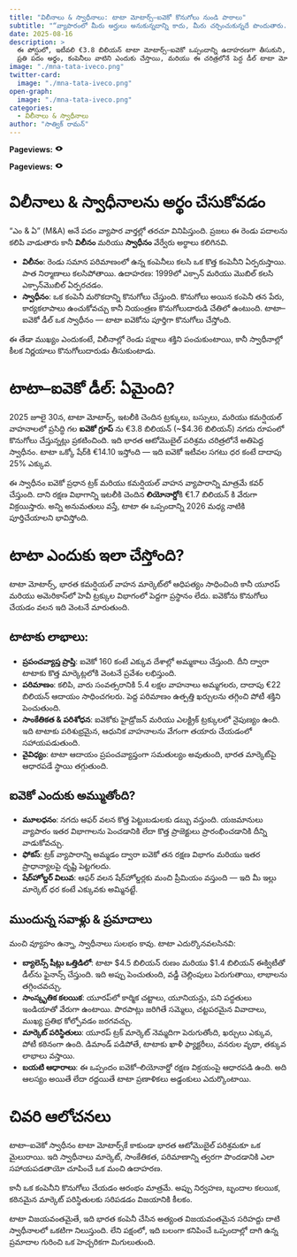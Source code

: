 ```yaml
---
title: "విలీనాలు & స్వాధీనాలు: టాటా మోటార్స్–ఐవెకో కొనుగోలు నుండి పాఠాలు"
subtitle: "“వ్యాపారంలో మీరు అర్హులు అనుకున్నదాన్ని కాదు, మీరు చర్చించుకున్నదే పొందుతారు.” — చెస్టర్ ఎల్. కారాస్"
date: 2025-08-16
description: >
  ఈ పోస్టులో, ఇటీవలి €3.8 బిలియన్ టాటా మోటార్స్–ఐవెకో ఒప్పందాన్ని ఉదాహరణగా తీసుకుని, విలీనాలు మరియు స్వాధీనాల మధ్య తేడా ఏమిటో చెప్తాము.  
  ప్రతి పదం అర్థం, కంపెనీలు వాటిని ఎందుకు చేస్తాయి, మరియు ఈ చరిత్రలోనే పెద్ద డీల్ టాటా మోటార్స్ భవిష్యత్తును ఎలా మార్చవచ్చో పరిశీలిస్తాము.
image: "./mna-tata-iveco.png"
twitter-card:
  image: "./mna-tata-iveco.png"
open-graph:
  image: "./mna-tata-iveco.png"
categories:
  - విలీనాలు & స్వాధీనాలు
author: "సాత్విక్ రామన్"
---
```


<p><b>Pageviews:</b> <svg xmlns="http://www.w3.org/2000/svg" width="1em" height="1em" viewBox="0 0 256 256"><path fill="currentColor" d="M247.31 124.76c-.35-.79-8.82-19.58-27.65-38.41C194.57 61.26 162.88 48 128 48S61.43 61.26 36.34 86.35C17.51 105.18 9 124 8.69 124.76a8 8 0 0 0 0 6.5c.35.79 8.82 19.57 27.65 38.4C61.43 194.74 93.12 208 128 208s66.57-13.26 91.66-38.34c18.83-18.83 27.3-37.61 27.65-38.4a8 8 0 0 0 0-6.5M128 168a40 40 0 1 1 40-40a40 40 0 0 1-40 40"/></svg> <span class="waline-pageview-count"></i><p>

<p><b>Pageviews:</b> <svg xmlns="http://www.w3.org/2000/svg" width="1em" height="1em" viewBox="0 0 256 256"><path fill="currentColor" d="M247.31 124.76c-.35-.79-8.82-19.58-27.65-38.41C194.57 61.26 162.88 48 128 48S61.43 61.26 36.34 86.35C17.51 105.18 9 124 8.69 124.76a8 8 0 0 0 0 6.5c.35.79 8.82 19.57 27.65 38.4C61.43 194.74 93.12 208 128 208s66.57-13.26 91.66-38.34c18.83-18.83 27.3-37.61 27.65-38.4a8 8 0 0 0 0-6.5M128 168a40 40 0 1 1 40-40a40 40 0 0 1-40 40"/></svg> <span class="waline-pageview-count"></i><p>

# విలీనాలు & స్వాధీనాలను అర్థం చేసుకోవడం
“ఎం & ఏ” (M&A) అనే పదం వ్యాపార వార్తల్లో తరచూ వినిపిస్తుంది. ప్రజలు ఈ రెండు పదాలను కలిపి వాడుతారు కానీ **విలీనం** మరియు **స్వాధీనం** వేర్వేరు అర్థాలు కలిగినవి.

* **విలీనం**: రెండు సమాన పరిమాణంలో ఉన్న కంపెనీలు కలసి ఒక కొత్త కంపెనీని ఏర్పరుస్తాయి. పాత నిర్మాణాలు కలసిపోతాయి. ఉదాహరణ: 1999లో ఎక్సాన్ మరియు మొబిల్ కలసి ఎక్సాన్‌మొబిల్‌ ఏర్పరచడం.
* **స్వాధీనం**: ఒక కంపెనీ మరొకదాన్ని కొనుగోలు చేస్తుంది. కొనుగోలు అయిన కంపెనీ తన పేరు, కార్యకలాపాలు ఉంచుకోవచ్చు కానీ నియంత్రణ కొనుగోలుదారుడి చేతిలో ఉంటుంది. టాటా–ఐవెకో డీల్ ఒక స్వాధీనం — టాటా ఐవెకోను పూర్తిగా కొనుగోలు చేస్తోంది.

ఈ తేడా ముఖ్యం ఎందుకంటే, విలీనాల్లో రెండు పక్షాలు శక్తిని పంచుకుంటాయి, కానీ స్వాధీనాల్లో కీలక నిర్ణయాలు కొనుగోలుదారుడు తీసుకుంటాడు.

# టాటా–ఐవెకో డీల్: ఏమైంది?
2025 జూలై 30న, టాటా మోటార్స్, ఇటలీకి చెందిన ట్రక్కులు, బస్సులు, మరియు కమర్షియల్ వాహనాలలో ప్రసిద్ధి గల **ఐవెకో గ్రూప్** ను €3.8 బిలియన్ (~$4.36 బిలియన్) నగదు రూపంలో కొనుగోలు చేస్తున్నట్లు ప్రకటించింది. ఇది భారత ఆటోమొబైల్ పరిశ్రమ చరిత్రలోనే అతిపెద్ద స్వాధీనం. టాటా ఒక్కో షేర్‌కి €14.10 ఇస్తోంది — ఇది ఐవెకో ఇటీవల సగటు ధర కంటే దాదాపు 25% ఎక్కువ.

ఈ స్వాధీనం ఐవెకో ప్రధాన ట్రక్ మరియు కమర్షియల్ వాహన వ్యాపారాన్ని మాత్రమే కవర్ చేస్తుంది. దాని రక్షణ విభాగాన్ని ఇటలీకి చెందిన **లియోనార్డో**కి €1.7 బిలియన్ కి వేరుగా విక్రయిస్తారు. అన్ని అనుమతులు వస్తే, టాటా ఈ ఒప్పందాన్ని 2026 మధ్య నాటికి పూర్తిచేయాలని భావిస్తోంది.

# టాటా ఎందుకు ఇలా చేస్తోంది?
టాటా మోటార్స్, భారత కమర్షియల్ వాహన మార్కెట్‌లో ఆధిపత్యం సాధించింది కానీ యూరప్ మరియు అమెరికాస్‌లో హెవీ ట్రక్కుల విభాగంలో పెద్దగా ప్రస్థానం లేదు. ఐవెకోను కొనుగోలు చేయడం వలన ఇది వెంటనే మారుతుంది.

## టాటాకు లాభాలు:

* **ప్రపంచవ్యాప్త ప్రాప్తి**: ఐవెకో 160 కంటే ఎక్కువ దేశాల్లో అమ్మకాలు చేస్తుంది. దీని ద్వారా టాటాకు కొత్త మార్కెట్లలోకి వెంటనే ప్రవేశం లభిస్తుంది.  
* **పరిమాణం**: కలిపి, వారు సంవత్సరానికి 5.4 లక్షల వాహనాలు అమ్మగలరు, దాదాపు €22 బిలియన్ ఆదాయం సాధించగలరు. పెద్ద పరిమాణం ఉత్పత్తి ఖర్చులను తగ్గించి పోటీ శక్తిని పెంచుతుంది.  
* **సాంకేతికత & పరిశోధన**: ఐవెకోకు హైడ్రోజన్ మరియు ఎలక్ట్రిక్ ట్రక్కులలో నైపుణ్యం ఉంది. ఇది టాటాకు పరిశుభ్రమైన, ఆధునిక వాహనాలను వేగంగా తయారు చేయడంలో సహాయపడుతుంది.  
* **వైవిధ్యం**: టాటా ఆదాయం ప్రపంచవ్యాప్తంగా సమతుల్యం అవుతుంది, భారత మార్కెట్‌పై ఆధారపడే స్థాయి తగ్గుతుంది.

## ఐవెకో ఎందుకు అమ్ముతోంది?
* **మూలధనం**: నగదు ఆఫర్ వలన కొత్త పెట్టుబడులకు డబ్బు వస్తుంది. యజమానులు వ్యాపారం ఇతర విభాగాలను పెంచడానికి లేదా కొత్త ప్రాజెక్టులు ప్రారంభించడానికి దీన్ని వాడుకోవచ్చు.  
* **ఫోకస్**: ట్రక్ వ్యాపారాన్ని అమ్మడం ద్వారా ఐవెకో తన రక్షణ విభాగం మరియు ఇతర ప్రాధాన్యాలపై దృష్టి పెట్టగలదు.  
* **షేర్‌హోల్డర్ విలువ**: ఆఫర్ వలన షేర్‌హోల్డర్లకు మంచి ప్రీమియం వస్తుంది — ఇది మీ ఇల్లు మార్కెట్ ధర కంటే ఎక్కువకు అమ్మినట్టే.

## ముందున్న సవాళ్లు & ప్రమాదాలు
మంచి వ్యూహం ఉన్నా, స్వాధీనాలు సులభం కావు. టాటా ఎదుర్కొనవలసినవి:

* **బ్యాలెన్స్ షీట్లు ఒత్తిడిలో**: టాటా $4.5 బిలియన్ రుణం మరియు $1.4 బిలియన్ ఈక్విటీతో డీల్‌ను ఫైనాన్స్ చేస్తుంది. ఇది అప్పు పెంచుతుంది, వడ్డీ చెల్లింపులు పెరుగుతాయి, లాభాలను తగ్గించవచ్చు.  
* **సాంస్కృతిక కలయిక**: యూరప్‌లో కార్మిక చట్టాలు, యూనియన్లు, పని పద్ధతులు ఇండియాతో వేరుగా ఉంటాయి. పొరపాట్లు జరిగితే సమ్మెలు, చట్టపరమైన వివాదాలు, ముఖ్య ప్రతిభ కోల్పోవడం జరగవచ్చు.  
* **మార్కెట్ పరిస్థితులు**: యూరప్ ట్రక్ మార్కెట్ నెమ్మదిగా పెరుగుతోంది, ఖర్చులు ఎక్కువ, పోటీ కఠినంగా ఉంది. డిమాండ్ పడిపోతే, టాటాకు ఖాళీ ఫ్యాక్టరీలు, వనరుల వృథా, తక్కువ లాభాలు వస్తాయి.  
* **బయటి ఆధారాలు**: ఈ ఒప్పందం ఐవెకో–లియోనార్డో రక్షణ విక్రయంపై ఆధారపడి ఉంది. అది ఆలస్యం అయితే లేదా రద్దయితే టాటా ప్రణాళికలు అడ్డంకులు ఎదుర్కొంటాయి.

# చివరి ఆలోచనలు
టాటా–ఐవెకో స్వాధీనం టాటా మోటార్స్‌కే కాకుండా భారత ఆటోమొబైల్ పరిశ్రమకూ ఒక మైలురాయి. ఇది స్వాధీనాలు మార్కెట్, సాంకేతికత, పరిమాణాన్ని త్వరగా పొందడానికి ఎలా సహాయపడతాయో చూపించే ఒక మంచి ఉదాహరణ.

కానీ ఒక కంపెనీని కొనుగోలు చేయడం ఆరంభం మాత్రమే. అప్పు నిర్వహణ, బృందాల కలయిక, కఠినమైన మార్కెట్ పరిస్థితులకు సరిపడడం విజయానికి కీలకం.  

టాటా విజయవంతమైతే, ఇది భారత కంపెనీ చేసిన అత్యంత విజయవంతమైన సరిహద్దు దాటి స్వాధీనాలలో ఒకటిగా నిలుస్తుంది. లేని పక్షంలో, ఇది బలంగా కనిపించే ఒప్పందాల్లో దాగి ఉన్న ప్రమాదాల గురించి ఒక హెచ్చరికగా మిగులుతుంది.
